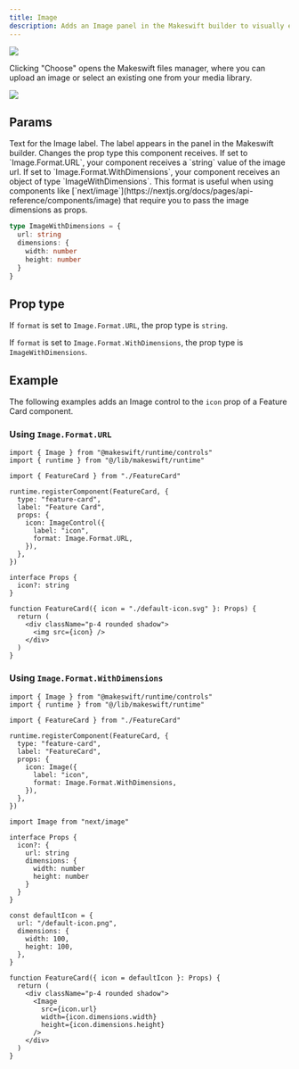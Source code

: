 ```yaml
---
title: Image
description: Adds an Image panel in the Makeswift builder to visually edit an image prop.
---
```


<Frame
  type="glass"
  caption="An image panel on a feature card component to pick an icon"
>
  <img src="/images/image-panel.png" />
</Frame>

Clicking "Choose" opens the Makeswift files manager, where you can upload an image or select an existing one from your media library.

<Frame type="glass" caption="The Makeswift files manager">
  <img src="/images/image-panel-picker.png" />
</Frame>

## Params

<ParamField query="label" type="string" default="Image">
  Text for the Image label. The label appears in the panel in the Makeswift
  builder.
</ParamField>

<ParamField query="format" type="Image.Format.URL | Image.Format.WithDimensions" default="Image.Format.URL">
  Changes the prop type this component receives. If set to `Image.Format.URL`, your component receives a `string` value of the image url. If set to `Image.Format.WithDimensions`, your component receives an object of type `ImageWithDimensions`. This format is useful when using components like [`next/image`](https://nextjs.org/docs/pages/api-reference/components/image) that require you to pass the image dimensions as props.

```ts
type ImageWithDimensions = {
  url: string
  dimensions: {
    width: number
    height: number
  }
}
```

</ParamField>

## Prop type

If `format` is set to `Image.Format.URL`, the prop type is `string`.

If `format` is set to `Image.Format.WithDimensions`, the prop type is `ImageWithDimensions`.

## Example

The following examples adds an Image control to the `icon` prop of a Feature Card component.

### Using `Image.Format.URL`

<CodeGroup>

```tsx FeatureCard.makeswift.ts
import { Image } from "@makeswift/runtime/controls"
import { runtime } from "@/lib/makeswift/runtime"

import { FeatureCard } from "./FeatureCard"

runtime.registerComponent(FeatureCard, {
  type: "feature-card",
  label: "Feature Card",
  props: {
    icon: ImageControl({
      label: "icon",
      format: Image.Format.URL,
    }),
  },
})
```

```tsx FeatureCard.tsx
interface Props {
  icon?: string
}

function FeatureCard({ icon = "./default-icon.svg" }: Props) {
  return (
    <div className="p-4 rounded shadow">
      <img src={icon} />
    </div>
  )
}
```

</CodeGroup>

### Using `Image.Format.WithDimensions`

<CodeGroup>

```tsx FeatureCard.makeswift.ts
import { Image } from "@makeswift/runtime/controls"
import { runtime } from "@/lib/makeswift/runtime"

import { FeatureCard } from "./FeatureCard"

runtime.registerComponent(FeatureCard, {
  type: "feature-card",
  label: "FeatureCard",
  props: {
    icon: Image({
      label: "icon",
      format: Image.Format.WithDimensions,
    }),
  },
})
```

```tsx FeatureCard.tsx
import Image from "next/image"

interface Props {
  icon?: {
    url: string
    dimensions: {
      width: number
      height: number
    }
  }
}

const defaultIcon = {
  url: "/default-icon.png",
  dimensions: {
    width: 100,
    height: 100,
  },
}

function FeatureCard({ icon = defaultIcon }: Props) {
  return (
    <div className="p-4 rounded shadow">
      <Image
        src={icon.url}
        width={icon.dimensions.width}
        height={icon.dimensions.height}
      />
    </div>
  )
}
```

</CodeGroup>
